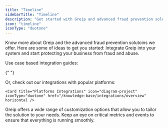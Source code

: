 ```yaml
---
title: "Timeline"
sidebarTitle: "Timeline"
description: "Get started with Greip and advanced fraud prevention solutions"
icon: "timeline"
iconType: "duotone"
---
```


<Update label="1. Getting started" description="General information">
  Know more about Greip and the advanced fraud prevention solutoins we offer.
  Here are some of ideas to get you started:

  <CardGroup cols={2}>
    <Card title="Learn about Greip" icon="circle-info" iconType="duotone" href="/integration-guide/about-greip" horizontal />
    <Card title="Create an account" icon="user" iconType="duotone" href="https://dashboard.greip.io/register" horizontal />
    <Card title="Learn the Dashboard" icon="chart-line" iconType="duotone" href="/knowledge-base/getting-started/introduction" horizontal />
    <Card title="Speak with an expert" icon="headphones-simple" iconType="duotone" href="mailto:support@greip.io" horizontal />
  </CardGroup>
</Update>

<Update label="2. Integration" description="Let's make the connection">
  Integrate Greip into your system and start protecting your business from fraud and abuse.
  <Card
    title="Optional: Integration kickoff meeting"
    icon="headphones-simple"
    iconType="duotone"
    href="https://schedule.greip.io/technical-onboarding?month=2025-06&date=2025-06-28"
    horizontal
  />

Use case based integration guides:

{" "}

<CardGroup cols={2}>
  <Card
    title="Payment Fraud"
    icon="hands-holding-dollar"
    iconType="duotone"
    href="/integration-guide/use-cases/payment-fraud"
    horizontal
  />
  <Card
    title="Chargeback Fraud"
    icon="sack-xmark"
    iconType="duotone"
    href="/integration-guide/use-cases/chargeback-fraud"
    horizontal
  />
  <Card
    title="Account Takeover"
    icon="user-shield"
    iconType="duotone"
    href="/integration-guide/use-cases/account-takeover"
    horizontal
  />
  <Card
    title="Multi-Accounting"
    icon="face-viewfinder"
    iconType="duotone"
    href="/integration-guide/use-cases/multi-accounting"
    horizontal
  />
  <Card
    title="Fake Accounts"
    icon="masks-theater"
    iconType="duotone"
    href="/integration-guide/use-cases/fake-accounts"
    horizontal
  />
  <Card
    title="Content Moderation"
    icon="face-swear"
    iconType="duotone"
    href="/integration-guide/use-cases/content-moderation"
    horizontal
  />
  <Card
    title="Web Personalization"
    icon="language"
    iconType="duotone"
    href="/integration-guide/use-cases/web-personalization"
    horizontal
  />
  <Card
    title="SMS Fraud"
    icon="comment-slash"
    iconType="duotone"
    href="/integration-guide/use-cases/sms-fraud"
    horizontal
  />
</CardGroup>

Or, check out our integrations with popular platforms:

    <Card title="Platforms Integrations" icon="diagram-project" iconType="duotone" href="/knowledge-base/integrations/overview" horizontal />

</Update>

<Update label="3. Customization" description="Set your own configurations">
  Greip offers a wide range of customization options that allow you to tailor the solution to your needs.

  <CardGroup cols={2}>
    <Card title="Blacklists" icon="block-brick-fire" iconType="duotone" href="/knowledge-base/blacklists/overview" horizontal />
    <Card title="Custom Rules" icon="shield-keyhole" iconType="duotone" href="/knowledge-base/custom-rules/overview" horizontal />
    <Card title="Protect your API Key" icon="shield" iconType="duotone" href="/knowledge-base/account-management/protecting-your-api-key" horizontal />
    <Card title="Explore Integrations" icon="plug" iconType="duotone" href="https://greip.io/integrations/all" horizontal />
    <Card title="Webhooks" icon="webhook" iconType="duotone" href="/knowledge-base/account-management/webhooks" horizontal />
  </CardGroup>
</Update>

<Update label="4. Monitoring" description="Keep everything under control">
  Keep an eye on critical metrics and events to ensure that everything is running smoothly.

  <CardGroup cols={2}>
    <Card title="Events & Alerts" icon="bell-on" iconType="duotone" href="/knowledge-base/events-and-alerts/overview" horizontal />
    <Card title="Usage Insights" icon="chart-mixed" iconType="duotone" href="/knowledge-base/monitoring-capabilities/subscription-usage-tracking" horizontal />
  </CardGroup>
</Update>
